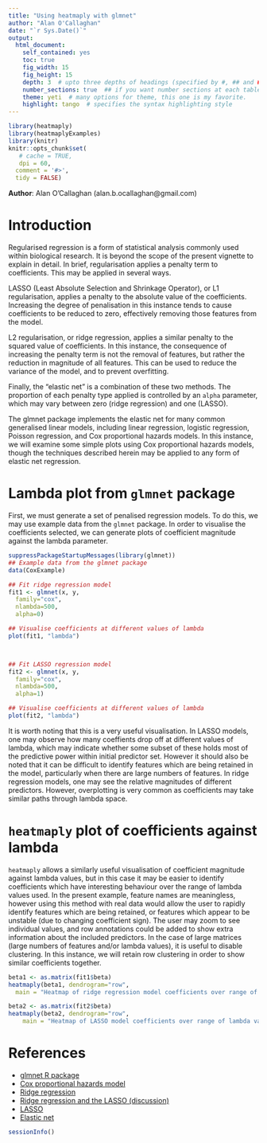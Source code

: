 ```yaml
---
title: "Using heatmaply with glmnet"
author: "Alan O'Callaghan"
date: "`r Sys.Date()`"
output:
  html_document:
    self_contained: yes
    toc: true
    fig_width: 15
    fig_height: 15
    depth: 3  # upto three depths of headings (specified by #, ## and ###)  
    number_sections: true  ## if you want number sections at each table header
    theme: yeti  # many options for theme, this one is my favorite.
    highlight: tango  # specifies the syntax highlighting style
---
```

<!--
%\VignetteEngine{knitr::rmarkdown}
%\VignetteIndexEntry{Using heatmaply with glmnet}
-->


```r
library(heatmaply)
library(heatmaplyExamples)
library(knitr)
knitr::opts_chunk$set(
   # cache = TRUE,
   dpi = 60,
  comment = '#>',
  tidy = FALSE)

```
**Author**: Alan O'Callaghan (alan.b.ocallaghan@gmail.com)

Introduction
============

Regularised regression is a form of statistical analysis commonly used within
biological research. It is beyond the scope of the present vignette to explain
in detail. In brief, regularisation applies a penalty term to coefficients.
This may be applied in several ways. 


LASSO (Least Absolute Selection and Shrinkage Operator), or L1 regularisation, 
applies a penalty to the absolute value of the coefficients. 
Increasing the degree of penalisation in this instance tends to cause 
coefficients to be reduced to zero, effectively removing those features from the
model. 

L2 regularisation, or ridge regression, applies a similar penalty to 
the squared value of coefficients. In this instance, the consequence of 
increasing the penalty term is not the removal of features, but rather the
reduction in magnitude of all features. This can be used to reduce the variance
of the model, and to prevent overfitting. 

Finally, the "elastic net" is 
a combination of these two methods. The proportion of each penalty type
applied is controlled by an `alpha` parameter, which may vary between
zero (ridge regression) and one (LASSO). 

The glmnet package implements the elastic net for many common generalised linear
models, including linear regression, logistic regression, Poisson regression,
and Cox proportional hazards models. In this instance, we will examine some simple
plots using Cox proportional hazards models, though the techniques described 
herein may be applied to any form of elastic net regression.

Lambda plot from `glmnet` package
=================================
First, we must generate a set of penalised regression models. To do this, we
may use example data from the `glmnet` package. In order to visualise the 
coefficients selected, we can generate plots of coefficient magnitude against
the lambda parameter.

```r
suppressPackageStartupMessages(library(glmnet))
## Example data from the glmnet package
data(CoxExample)

## Fit ridge regression model
fit1 <- glmnet(x, y, 
  family="cox", 
  nlambda=500, 
  alpha=0)

## Visualise coefficients at different values of lambda
plot(fit1, "lambda")



## Fit LASSO regression model
fit2 <- glmnet(x, y, 
  family="cox", 
  nlambda=500, 
  alpha=1)

## Visualise coefficients at different values of lambda
plot(fit2, "lambda")

```

It is worth noting that this is a very useful visualisation. In LASSO
models, one may observe how many coeffients drop off at different values
of lambda, which may indicate whether some subset of these holds most
of the predictive power within initial predictor set. 
However it should also be noted that it can be difficult to identify 
features which are being retained in the model, particularly when there are 
large numbers of features. 
In ridge regression models,
one may see the relative magnitudes of different predictors. However,
overplotting is very common as coefficients may take similar paths 
through lambda space.


`heatmaply` plot of coefficients against lambda
===============================================

`heatmaply` allows a similarly useful visualisation of coefficient magnitude 
against lambda values, 
but in this case it may be easier to identify coefficients which 
have interesting behaviour over the range of lambda values used. In the present
example, feature names are meaningless, however using this method with real data
would allow the user to rapidly identify features which are being retained,
or features which appear to be unstable (due to changing coefficient sign).
The user may zoom to see individual values, and row annotations could be added
to show extra information about the included predictors.
In the case of large matrices (large numbers of features and/or lambda values), 
it is useful to disable clustering. In this instance, we will retain row clustering
in order to show similar coefficients together.

```r
beta1 <- as.matrix(fit1$beta)
heatmaply(beta1, dendrogram="row",
  main = "Heatmap of ridge regression model coefficients over range of lambda values")

beta2 <- as.matrix(fit2$beta)
heatmaply(beta2, dendrogram="row",
    main = "Heatmap of LASSO model coefficients over range of lambda values")

```


References
==========
- [glmnet R package](https://cran.r-project.org/web/packages/glmnet/index.html)
- [Cox proportional hazards model](https://en.wikipedia.org/wiki/Proportional_hazards_model)
- [Ridge regression](https://en.wikipedia.org/wiki/Tikhonov_regularization)
- [Ridge regression and the LASSO (discussion)](http://statweb.stanford.edu/~tibs/sta305files/Rudyregularization.pdf)
- [LASSO](http://statweb.stanford.edu/~tibs/lasso.html)
- [Elastic net](http://citeseerx.ist.psu.edu/viewdoc/summary?doi=10.1.1.124.4696)





```r
sessionInfo()
```

